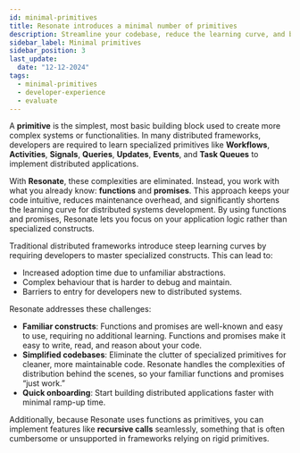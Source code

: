 ```yaml
---
id: minimal-primitives
title: Resonate introduces a minimal number of primitives
description: Streamline your codebase, reduce the learning curve, and build scalable systems faster with intuitive tools that just work.
sidebar_label: Minimal primitives
sidebar_position: 3
last_update:
  date: "12-12-2024"
tags:
  - minimal-primitives
  - developer-experience
  - evaluate
---
```


A **primitive** is the simplest, most basic building block used to create more complex systems or functionalities.
In many distributed frameworks, developers are required to learn specialized primitives like **Workflows**, **Activities**, **Signals**, **Queries**, **Updates**, **Events**, and **Task Queues** to implement distributed applications.

With **Resonate**, these complexities are eliminated.
Instead, you work with what you already know: **functions** and **promises**.
This approach keeps your code intuitive, reduces maintenance overhead, and significantly shortens the learning curve for distributed systems development.
By using functions and promises, Resonate lets you focus on your application logic rather than specialized constructs.

Traditional distributed frameworks introduce steep learning curves by requiring developers to master specialized constructs.
This can lead to:

- Increased adoption time due to unfamiliar abstractions.
- Complex behaviour that is harder to debug and maintain.
- Barriers to entry for developers new to distributed systems.

Resonate addresses these challenges:

- **Familiar constructs**: Functions and promises are well-known and easy to use, requiring no additional learning.
  Functions and promises make it easy to write, read, and reason about your code.
- **Simplified codebases**: Eliminate the clutter of specialized primitives for cleaner, more maintainable code.
  Resonate handles the complexities of distribution behind the scenes, so your familiar functions and promises “just work.”
- **Quick onboarding**: Start building distributed applications faster with minimal ramp-up time.

Additionally, because Resonate uses functions as primitives, you can implement features like **recursive calls** seamlessly, something that is often cumbersome or unsupported in frameworks relying on rigid primitives.
